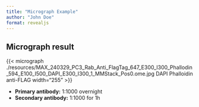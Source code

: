 ```yaml
---
title: "Micrograph Example"
author: "John Doe"
format: revealjs
---
```


## Micrograph result

{{< micrograph ./resources/MAX_240329_PC3_Rab_Anti_FlagTag_647_E300_I300_Phallodin_594_E100_I500_DAPI_E300_I300_1_MMStack_Pos0.ome.jpg DAPI Phalloidin anti-FLAG width="255" >}}

- **Primary antibody:** 1:1000 overnight
- **Secondary antibody:** 1:1000 for 1h